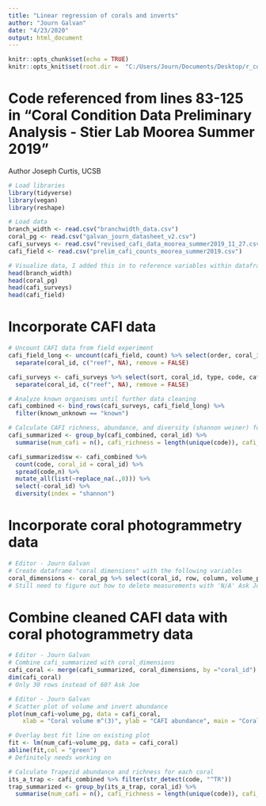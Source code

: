 ---
title: "Linear regression of corals and inverts"
author: "Journ Galvan"
date: "4/23/2020"
output: html_document
---

```{r setup, include=FALSE}
knitr::opts_chunk$set(echo = TRUE)
knitr::opts_knit$set(root.dir =  "C:/Users/Journ/Documents/Desktop/r_code") 
```

# Code referenced from lines 83-125 in "Coral Condition Data Preliminary Analysis - Stier Lab Moorea Summer 2019" 
Author Joseph Curtis, UCSB
```{r load libraries}
# Load libraries
library(tidyverse)
library(vegan)
library(reshape)
```


```{r load data}
# Load data
branch_width <- read.csv("branchwidth_data.csv")
coral_pg <- read.csv("galvan_journ_datasheet_v2.csv")
cafi_surveys <- read.csv("revised_cafi_data_moorea_summer2019_11_27.csv")
cafi_field <- read.csv("prelim_cafi_counts_moorea_summer2019.csv")
```


```{r visualize data}
# Visualize data, I added this in to reference variables within dataframe and visualize manipulation of data. 
head(branch_width)
head(coral_pg)
head(cafi_surveys)
head(cafi_field)
```


# Incorporate CAFI data

```{r uncount}
# Uncount CAFI data from field experiment
cafi_field_long <- uncount(cafi_field, count) %>% select(order, coral_id, type, code, cafi_size_mm, known_unknown) %>%
  separate(coral_id, c("reef", NA), remove = FALSE)

cafi_surveys <- cafi_surveys %>% select(sort, coral_id, type, code, cafi_size_mm, known_unknown) %>%
  separate(coral_id, c("reef", NA), remove = FALSE)
```


```{r known}
# Analyze known organisms until further data cleaning
cafi_combined <- bind_rows(cafi_surveys, cafi_field_long) %>% 
  filter(known_unknown == "known")
```


```{r richness, abundance, diversity of coral}
# Calculate CAFI richness, abundance, and diversity (shannon weiner) for each coral
cafi_summarized <- group_by(cafi_combined, coral_id) %>%
  summarise(num_cafi = n(), cafi_richness = length(unique(code)), cafi_present = paste(sort(unique(code)), collapse = ";"))

cafi_summarized$sw <- cafi_combined %>% 
  count(code, coral_id = coral_id) %>% 
  spread(code,n) %>% 
  mutate_all(list(~replace_na(.,0))) %>% 
  select(-coral_id) %>% 
  diversity(index = "shannon")
```


# Incorporate coral photogrammetry data 

```{r coral_pg}
# Editor - Journ Galvan
# Create dataframe "coral dimensions" with the following variables
coral_dimensions <- coral_pg %>% select(coral_id, row, column, volume_pg, surface_area, interstitial_volume) 
# Still need to figure out how to delete measurements with 'N/A' Ask Joe
```


# Combine cleaned CAFI data with coral photogrammetry data
```{r combine cafi with coral}
# Editor - Journ Galvan
# Combine cafi_summarized with coral_dimensions
cafi_coral <- merge(cafi_summarized, coral_dimensions, by ="coral_id")
dim(cafi_coral)
# Only 30 rows instead of 60? Ask Joe
```


```{r scatter plot}
# Editor - Journ Galvan
# Scatter plot of volume and invert abundance
plot(num_cafi~volume_pg, data = cafi_coral,
    xlab = "Coral volume m^(3)", ylab = "CAFI abundance", main = "Coral volume and invert abundance")

# Overlay best fit line on existing plot
fit <- lm(num_cafi~volume_pg, data = cafi_coral)
abline(fit,col = "green")
# Definitely needs working on
```


```{r Trapezid}
# Calculate Trapezid abundance and richness for each coral
its_a_trap <- cafi_combined %>% filter(str_detect(code, "^TR"))
trap_summarized <- group_by(its_a_trap, coral_id) %>%
  summarise(num_cafi = n(), cafi_richness = length(unique(code)), cafi_present = paste(sort(unique(code)), collapse = ";"))
```

